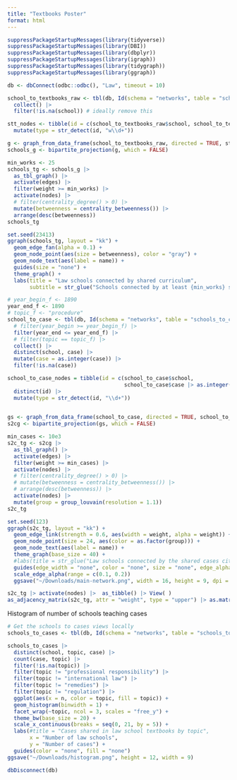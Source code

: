 ```yaml
---
title: "Textbooks Poster"
format: html
---
```


```r
suppressPackageStartupMessages(library(tidyverse))
suppressPackageStartupMessages(library(DBI))
suppressPackageStartupMessages(library(dbplyr))
suppressPackageStartupMessages(library(igraph))
suppressPackageStartupMessages(library(tidygraph))
suppressPackageStartupMessages(library(ggraph))
```



```r
db <- dbConnect(odbc::odbc(), "Law", timeout = 10)
```

```r
school_to_textbooks_raw <- tbl(db, Id(schema = "networks", table = "schools_to_textbooks")) |> 
  collect() |> 
  filter(!is.na(school)) # ideally remove this

stt_nodes <- tibble(id = c(school_to_textbooks_raw$school, school_to_textbooks_raw$workid)) |> distinct(id) |> 
  mutate(type = str_detect(id, "w\\d+"))
```

```r
g <- graph_from_data_frame(school_to_textbooks_raw, directed = TRUE, stt_nodes) 
schools_g <- bipartite_projection(g, which = FALSE)

min_works <- 25
schools_tg <- schools_g |>
  as_tbl_graph() |> 
  activate(edges) |>
  filter(weight >= min_works) |> 
  activate(nodes) |>
  # filter(centrality_degree() > 0) |>
  mutate(betweenness = centrality_betweenness()) |>
  arrange(desc(betweenness))
schools_tg

set.seed(23413)
ggraph(schools_tg, layout = "kk") +
  geom_edge_fan(alpha = 0.1) +
  geom_node_point(aes(size = betweenness), color = "gray") +
  geom_node_text(aes(label = name)) +
  guides(size = "none") +
  theme_graph() +
  labs(title = "Law schools connected by shared curriculum",
       subtitle = str_glue("Schools connected by at least {min_works} shared works"))
```

```r
# year_begin_f <- 1890
year_end_f <- 1890
# topic_f <- "procedure"
school_to_case <- tbl(db, Id(schema = "networks", table = "schools_to_cases")) |> 
  # filter(year_begin >= year_begin_f) |>
  filter(year_end <= year_end_f) |>
  # filter(topic == topic_f) |> 
  collect() |> 
  distinct(school, case) |> 
  mutate(case = as.integer(case)) |> 
  filter(!is.na(case))

school_to_case_nodes = tibble(id = c(school_to_case$school, 
                                     school_to_case$case |> as.integer())) |> 
  distinct(id) |> 
  mutate(type = str_detect(id, "\\d+")) 
  

gs <- graph_from_data_frame(school_to_case, directed = TRUE, school_to_case_nodes) 
s2cg <- bipartite_projection(gs, which = FALSE)

min_cases <- 10e3 
s2c_tg <- s2cg |>
  as_tbl_graph() |> 
  activate(edges) |>
  filter(weight >= min_cases) |> 
  activate(nodes) |>
  # filter(centrality_degree() > 0) |>
  # mutate(betweenness = centrality_betweenness()) |>
  # arrange(desc(betweenness)) |> 
  activate(nodes) |> 
  mutate(group = group_louvain(resolution = 1.1))
s2c_tg

set.seed(123)
ggraph(s2c_tg, layout = "kk") +
  geom_edge_link(strength = 0.6, aes(width = weight, alpha = weight)) +
  geom_node_point(size = 24, aes(color = as.factor(group))) +
  geom_node_text(aes(label = name)) +
  theme_graph(base_size = 40) +
  #labs(title = str_glue("Law schools connected by the shared cases cited in their textbooks")) +
  guides(edge_width = "none", color = "none", size = "none", edge_alpha = "none") +
  scale_edge_alpha(range = c(0.1, 0.2))
  ggsave("~/Downloads/main-network.png", width = 16, height = 9, dpi = 400)
```

```r
s2c_tg |> activate(nodes) |>  as_tibble() |> View( )
as_adjacency_matrix(s2c_tg, attr = "weight", type = "upper") |> as.matrix() |> View()

```

Histogram of number of schools teaching cases

```r
# Get the schools to cases views locally
schools_to_cases <- tbl(db, Id(schema = "networks", table = "schools_to_cases")) |> collect() |> mutate(case = as.integer(case))
```

```r
schools_to_cases |> 
  distinct(school, topic, case) |> 
  count(case, topic) |> 
  filter(!is.na(topic)) |> 
  filter(topic != "professional responsibility") |> 
  filter(topic != "international law") |> 
  filter(topic != "remedies") |> 
  filter(topic != "regulation") |> 
  ggplot(aes(x = n, color = topic, fill = topic)) +
  geom_histogram(binwidth = 1) +
  facet_wrap(~topic, ncol = 3, scales = "free_y") +
  theme_bw(base_size = 20) +
  scale_x_continuous(breaks = seq(0, 21, by = 5)) +
  labs(#title = "Cases shared in law school textbooks by topic",
       x = "Number of law schools",
       y = "Number of cases") +
  guides(color = "none", fill = "none")
ggsave("~/Downloads/histogram.png", height = 12, width = 9)
```


```r
dbDisconnect(db)
```

